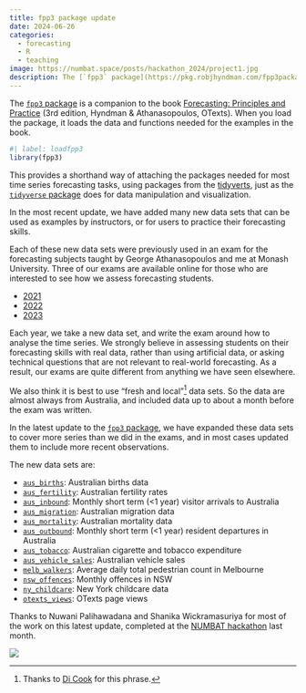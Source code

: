 ```yaml
---
title: fpp3 package update
date: 2024-06-26
categories:
  - forecasting
  - R
  - teaching
image: https://numbat.space/posts/hackathon_2024/project1.jpg
description: The [`fpp3` package](https://pkg.robjhyndman.com/fpp3package/) has had its first major update since the book was published.
---
```


The [`fpp3` package](https://pkg.robjhyndman.com/fpp3package/) is a companion to the book [Forecasting: Principles and Practice](https://OTexts.com/fpp3/) (3rd edition, Hyndman & Athanasopoulos, OTexts). When you load the package, it loads the data and functions needed for the examples in the book. 

```r
#| label: loadfpp3
library(fpp3)
```

This provides a shorthand way of attaching the packages needed for most time series forecasting tasks, using packages from the [tidyverts](https://tidyverts.org), just as the [`tidyverse` package](https://www.tidyverse.org/packages/) does for data manipulation and visualization.

In the most recent update, we have added many new data sets that can be used as examples by instructors, or for users to practice their forecasting skills. 

Each of these new data sets were previously used in an exam for the forecasting subjects taught by George Athanasopoulos and me at Monash University. Three of our exams are available online for those who are interested to see how we assess forecasting students.

* [2021](https://af.numbat.space/exams/exam_2021.pdf)
* [2022](https://af.numbat.space/exams/exam_2022.pdf)
* [2023](https://af.numbat.space/exams/exam_2023.pdf)

Each year, we take a new data set, and write the exam around how to analyse the time series. We strongly believe in assessing students on their forecasting skills with real data, rather than using artificial data, or asking technical questions that are not relevant to real-world forecasting. As a result, our exams are quite different from anything we have seen elsewhere.

We also think it is best to use "fresh and local"^[Thanks to [Di Cook](https://dicook.org) for this phrase.] data sets. So the data are almost always from Australia, and included data up to about a month before the exam was written.

In the latest update to the [`fpp3` package](https://pkg.robjhyndman.com/fpp3package/), we have expanded these data sets to cover more series than we did in the exams, and in most cases updated them to include more recent observations.

The new data sets are:

 - [`aus_births`](https://pkg.robjhyndman.com/fpp3package/reference/aus_births.html): Australian births data
 - [`aus_fertility`](https://pkg.robjhyndman.com/fpp3package/reference/aus_fertility.html): Australian fertility rates
 - [`aus_inbound`](https://pkg.robjhyndman.com/fpp3package/reference/aus_inbound.html): Monthly short term (<1 year) visitor arrivals to Australia
 - [`aus_migration`](https://pkg.robjhyndman.com/fpp3package/reference/aus_migration.html): Australian migration data
 - [`aus_mortality`](https://pkg.robjhyndman.com/fpp3package/reference/aus_mortality.html): Australian mortality data
 - [`aus_outbound`](https://pkg.robjhyndman.com/fpp3package/reference/aus_outbound.html): Monthly short term (<1 year) resident departures in Australia
 - [`aus_tobacco`](https://pkg.robjhyndman.com/fpp3package/reference/aus_tobacco.html): Australian cigarette and tobacco expenditure
 - [`aus_vehicle_sales`](https://pkg.robjhyndman.com/fpp3package/reference/aus_vehicle_sales.html): Australian vehicle sales
 - [`melb_walkers`](https://pkg.robjhyndman.com/fpp3package/reference/melb_walkers.html): Average daily total pedestrian count in Melbourne
 - [`nsw_offences`](https://pkg.robjhyndman.com/fpp3package/reference/nsw_offences.html): Monthly offences in NSW
 - [`ny_childcare`](https://pkg.robjhyndman.com/fpp3package/reference/ny_childcare.html): New York childcare data
 - [`otexts_views`](https://pkg.robjhyndman.com/fpp3package/reference/otexts_views.html
): OTexts page views
 
Thanks to Nuwani Palihawadana and Shanika Wickramasuriya for most of the work on this latest update, completed at the [NUMBAT hackathon](https://numbat.space/posts/hackathon_2024/) last month.

![](https://numbat.space/posts/hackathon_2024/project1.jpg)

